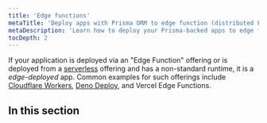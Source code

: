 ```yaml
---
title: 'Edge functions'
metaTitle: 'Deploy apps with Prisma ORM to edge function (distributed FaaS) providers'
metaDescription: 'Learn how to deploy your Prisma-backed apps to edge functions like Cloudflare Workers or Vercel Edge Functions'
tocDepth: 2
---
```


<TopBlock>

If your application is deployed via an "Edge Function" offering or is deployed from a [serverless](/orm/prisma-client/deployment/serverless) offering and has a non-standard runtime, it is a _edge-deployed_ app. Common examples for such offerings include [Cloudflare Workers](/orm/prisma-client/deployment/edge/deploy-to-cloudflare-workers), [Deno Deploy](/orm/prisma-client/deployment/edge/deploy-to-deno-deploy), and Vercel Edge Functions.

</TopBlock>

## In this section

<Subsections />
